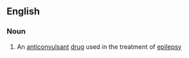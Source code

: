 ==English==

===Noun===
{{wikipedia}}
{{en-noun|-}}

# An [[anticonvulsant]] [[drug]] used in the treatment of [[epilepsy]]